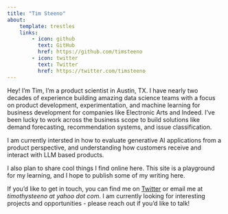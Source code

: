 ```yaml
---
title: "Tim Steeno"
about:
    template: trestles
    links:
        - icon: github
          text: GitHub
          href: https://github.com/timsteeno
        - icon: twitter
          text: Twitter
          href: https://twitter.com/timsteeno
---
```


Hey! I'm Tim, I'm a product scientist in Austin, TX. I have nearly two decades of experience building amazing data science teams with a focus on product development, experimentation, and machine learning for business development for companies like Electronic Arts and Indeed. I've been lucky to work across the business scope to build solutions like demand forecasting, recommendation systems, and issue classification.

I am currently intersted in how to evaluate generative AI applications from a product perspective, and understanding how customers receive and interact with LLM based products.

I also plan to share cool things I find online here. This site is a playground for my learning, and I hope to publish some of my writing here.

If you'd like to get in touch, you can find me on [Twitter](https://twitter.com/timsteeno) or email me at _timothysteeno at yahoo dot com_. I am currently looking for interesting projects and opportunities - please reach out if you'd like to talk!
